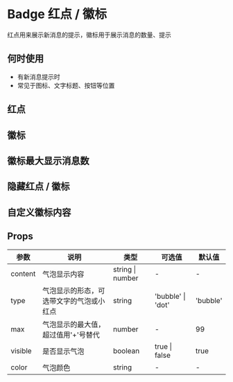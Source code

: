 # Badge 红点 / 徽标

红点用来展示新消息的提示，徽标用于展示消息的数量、提示

## 何时使用

- 有新消息提示时
- 常见于图标、文字标题、按钮等位置

## 红点


<DemoDot />

## 徽标


<DemoNormal />

## 徽标最大显示消息数


<DemoMax />

## 隐藏红点 / 徽标


<DemoHidden />


## 自定义徽标内容


<DemoCustom />

## Props

| 参数    | 说明                                     | 类型             | 可选值            | 默认值   |
| ------- | ---------------------------------------- | ---------------- | ----------------- | -------- |
| content | 气泡显示内容                             | string \| number | -                 | -        |
| type    | 气泡显示的形态，可选带文字的气泡或小红点 | string           | 'bubble' \| 'dot' | 'bubble' |
| max     | 气泡显示的最大值，超过值用'+'号替代      | number           | -                 | 99       |
| visible | 是否显示气泡                             | boolean          | true \| false     | true     |
| color   | 气泡颜色                                 | string           | -                 | -        |


